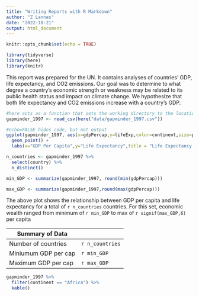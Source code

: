 ```yaml
---
title: "Writing Reports with R Markdown"
author: "Z Lannes"
date: "2022-10-21"
output: html_document
---
```


```r
knitr::opts_chunk$set(echo = TRUE)
```

```r
library(tidyverse)
library(here)
library(knitr)
```

This report was prepared for the UN. It contains analyses of countries' GDP, life expectancy, and CO2 emissions. Our goal was to determine to what degree a country's economic strength or weakness may be related to its public health status and impact on climate change. We hypothesize that both life expectancy and CO2 emissions increase with a country's GDP.

```r
#here acts as a function that sets the working directory to the location of the .Rproj file
gapminder_1997 <- read_csv(here("data/gapminder_1997.csv"))
```

```R
#echo=FALSE hides code, but not output
ggplot(gapminder_1997, aes(x=gdpPercap,y=lifeExp,color=continent,size=pop/1000000)) + 
  geom_point() +
  labs(x="GDP Per Capita",y="Life Expectancy",title = "Life Expectancy Based on GDP Per Capita",size = "Population (in millions)")
```

```r
n_countries <- gapminder_1997 %>%
  select(country) %>%
  n_distinct()

min_GDP <- summarize(gapminder_1997, round(min(gdpPercap)))

max_GDP <- summarize(gapminder_1997,round(max(gdpPercap)))
```
The above plot shows the relationship between GDP per capita and life expectancy for a total of `r n_countries` countries. For this set, economic wealth ranged from minimum of `r min_GDP` to max of `r signif(max_GDP,6)` per capita

| Summary of Data |
|--------|--------|
| Number of countries | `r n_countries`|
| Miniumum GDP per cap | `r min_GDP` |
| Maximum GDP per cap | `r max_GDP` |

```r
gapminder_1997 %>%
  filter(continent == "Africa") %>%
  kable()
```